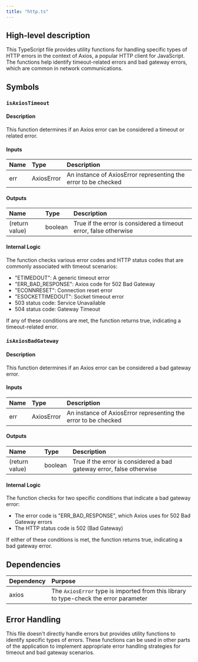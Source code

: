 ```yaml
---
title: "http.ts"
---
```


## High-level description
This TypeScript file provides utility functions for handling specific types of HTTP errors in the context of Axios, a popular HTTP client for JavaScript. The functions help identify timeout-related errors and bad gateway errors, which are common in network communications.

## Symbols

### `isAxiosTimeout`
#### Description
This function determines if an Axios error can be considered a timeout or related error.

#### Inputs
| Name | Type | Description |
|:-----|:-----|:------------|
| err | AxiosError | An instance of AxiosError representing the error to be checked |

#### Outputs
| Name | Type | Description |
|:-----|:-----|:------------|
| (return value) | boolean | True if the error is considered a timeout error, false otherwise |

#### Internal Logic
The function checks various error codes and HTTP status codes that are commonly associated with timeout scenarios:
- "ETIMEDOUT": A generic timeout error
- "ERR_BAD_RESPONSE": Axios code for 502 Bad Gateway
- "ECONNRESET": Connection reset error
- "ESOCKETTIMEDOUT": Socket timeout error
- 503 status code: Service Unavailable
- 504 status code: Gateway Timeout

If any of these conditions are met, the function returns true, indicating a timeout-related error.

### `isAxiosBadGateway`
#### Description
This function determines if an Axios error can be considered a bad gateway error.

#### Inputs
| Name | Type | Description |
|:-----|:-----|:------------|
| err | AxiosError | An instance of AxiosError representing the error to be checked |

#### Outputs
| Name | Type | Description |
|:-----|:-----|:------------|
| (return value) | boolean | True if the error is considered a bad gateway error, false otherwise |

#### Internal Logic
The function checks for two specific conditions that indicate a bad gateway error:
- The error code is "ERR_BAD_RESPONSE", which Axios uses for 502 Bad Gateway errors
- The HTTP status code is 502 (Bad Gateway)

If either of these conditions is met, the function returns true, indicating a bad gateway error.

## Dependencies
| Dependency | Purpose |
|:-----------|:--------|
| axios | The `AxiosError` type is imported from this library to type-check the error parameter |

## Error Handling
This file doesn't directly handle errors but provides utility functions to identify specific types of errors. These functions can be used in other parts of the application to implement appropriate error handling strategies for timeout and bad gateway scenarios.